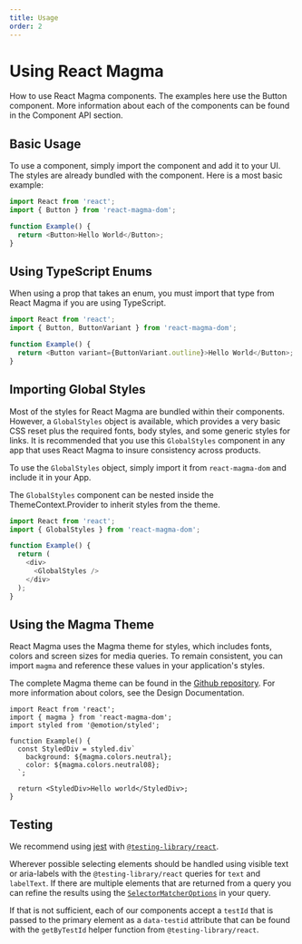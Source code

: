 ```yaml
---
title: Usage
order: 2
---
```


# Using React Magma

How to use React Magma components. The examples here use the <Link to="/api/button">Button</Link> component. More information about each of the components can be found in the Component API section.

## Basic Usage

To use a component, simply import the component and add it to your UI. The styles are already bundled with the component.
Here is a most basic example:

```typescript
import React from 'react';
import { Button } from 'react-magma-dom';

function Example() {
  return <Button>Hello World</Button>;
}
```

## Using TypeScript Enums

When using a prop that takes an enum, you must import that type from React Magma if you are using TypeScript.

```typescript
import React from 'react';
import { Button, ButtonVariant } from 'react-magma-dom';

function Example() {
  return <Button variant={ButtonVariant.outline}>Hello World</Button>;
}
```

## Importing Global Styles

Most of the styles for React Magma are bundled within their components. However, a `GlobalStyles` object is available, which provides a
very basic CSS reset plus the required fonts, body styles, and some generic styles for links. It is recommended that you use this `GlobalStyles` component in any app that uses React Magma
to insure consistency across products.

To use the `GlobalStyles` object, simply import it from `react-magma-dom` and include it in your App.

The `GlobalStyles` component can be nested inside the <Link to="/api/theme">ThemeContext.Provider</Link> to inherit styles from the theme.

```js noRender startExpanded
import React from 'react';
import { GlobalStyles } from 'react-magma-dom';

function Example() {
  return (
    <div>
      <GlobalStyles />
    </div>
  );
}
```

## Using the Magma Theme

React Magma uses the Magma theme for styles, which includes fonts, colors and screen sizes for media queries. To remain consistent,
you can import `magma` and reference these values in your application's styles.

The complete Magma theme can be found in the [Github repository](https://github.com/cengage/react-magma/blob/acc469c1499da986248c312009951a9d74ed8f16/packages/react-magma-dom/src/theme/magma.ts).
For more information about colors, see the <Link to="../../design-intro/colors/">Design Documentation</Link>.

```tsx
import React from 'react';
import { magma } from 'react-magma-dom';
import styled from '@emotion/styled';

function Example() {
  const StyledDiv = styled.div`
    background: ${magma.colors.neutral};
    color: ${magma.colors.neutral08};
  `;

  return <StyledDiv>Hello world</StyledDiv>;
}
```

## Testing

We recommend using [jest](https://jestjs.io/) with [`@testing-library/react`](https://testing-library.com/docs/react-testing-library/intro).

Wherever possible selecting elements should be handled using visible text or aria-labels with the `@testing-library/react` queries for `text` and `labelText`. If there are multiple elements that are returned from a query you can refine the results using the [`SelectorMatcherOptions`](https://github.com/testing-library/dom-testing-library/blob/19901e13b6acd11df580ddf6dd35540a39c5eaaf/types/query-helpers.d.ts#L4) in your query.

If that is not sufficient, each of our components accept a `testId` that is passed to the primary element as a `data-testid` attribute that can be found with the `getByTestId` helper function from `@testing-library/react`.
